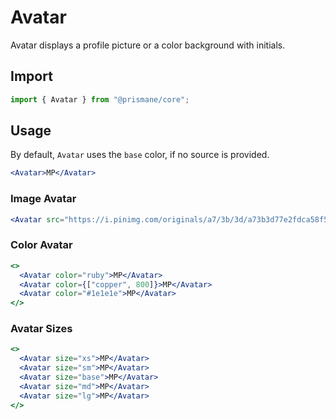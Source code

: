 # Avatar

Avatar displays a profile picture or a color background with initials.

## Import

```js
import { Avatar } from "@prismane/core";
```

## Usage

By default, `Avatar` uses the `base` color, if no source is provided.

```jsx
<Avatar>MP</Avatar>
```

### Image Avatar

```jsx
<Avatar src="https://i.pinimg.com/originals/a7/3b/3d/a73b3d77e2fdca58f57e568ddcfab1a5.jpg" />
```

### Color Avatar

```jsx
<>
  <Avatar color="ruby">MP</Avatar>
  <Avatar color={["copper", 800]}>MP</Avatar>
  <Avatar color="#1e1e1e">MP</Avatar>
</>
```

### Avatar Sizes

```jsx
<>
  <Avatar size="xs">MP</Avatar>
  <Avatar size="sm">MP</Avatar>
  <Avatar size="base">MP</Avatar>
  <Avatar size="md">MP</Avatar>
  <Avatar size="lg">MP</Avatar>
</>
```
